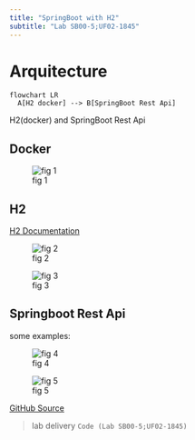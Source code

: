 ```yaml
---
title: "SpringBoot with H2"
subtitle: "Lab SB00-5;UF02-1845"
---
```


# Arquitecture


```mermaid
flowchart LR
  A[H2 docker] --> B[SpringBoot Rest Api]  
```

H2(docker) and SpringBoot Rest Api


## Docker

![fig 1](../images/h2/H2Docker.PNG)

## H2

[H2 Documentation](https://www.h2database.com/html/main.html)

![fig 2](../images/h2/h2DB.PNG)


![fig 3](../images/h2/h2console.PNG)

## Springboot Rest Api

some examples:

![fig 4](../images/h2/H2RestGet.PNG)

![fig 5](../images/h2/H2RestPut.PNG)


[GitHub Source](https://github.com/rarmero/labscifolavioleta/tree/main/src/demoH2){.external} 


>
lab delivery
 `Code (Lab SB00-5;UF02-1845)`